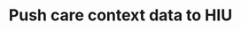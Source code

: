 ---
openapi: POST /abdm/v1/hip/care-context/data/on-fetch
title: Push care context data to HIU
description: The HIP holding the user data is responsible for sharing the data with the HIU after validating the consent approved by the user.
---